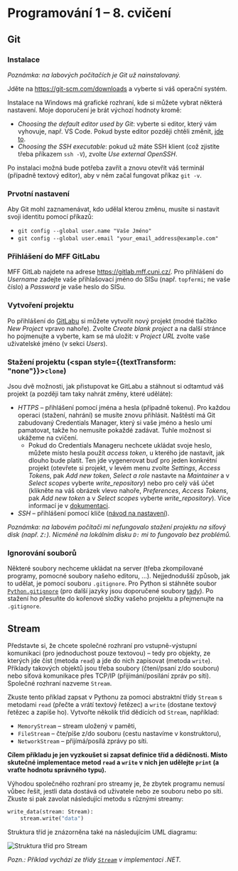 
<Head>
  <title>Cvičení NPRG030 – Programování 1 – Michal Töpfer</title>
</Head>

# Programování 1 &ndash; 8. cvičení

## Git

### Instalace

*Poznámka: na labových počítačích je Git už nainstalovaný.*

Jděte na https://git-scm.com/downloads a vyberte si váš operační systém.

Instalace na Windows má grafické rozhraní, kde si můžete vybrat některá nastavení. Moje doporučení je brát výchozí hodnoty kromě:

* *Choosing the default editor used by Git*: vyberte si editor, který vám vyhovuje, např. VS Code. Pokud byste editor později chtěli změnit, [jde to](https://docs.github.com/en/get-started/getting-started-with-git/associating-text-editors-with-git).
* *Choosing the SSH executable*: pokud už máte SSH klient (což zjistíte třeba příkazem `ssh -V`), zvolte *Use external OpenSSH*.

Po instalaci možná bude potřeba zavřít a znovu otevřít váš terminál (případně textový editor), aby v něm začal fungovat příkaz `git -v`.

### Prvotní nastavení

Aby Git mohl zaznamenávat, kdo udělal kterou změnu, musíte si nastavit svoji identitu pomocí příkazů:

* `git config --global user.name "Vaše Jméno"`
* `git config --global user.email "your_email_address@example.com"`

### Přihlášení do MFF GitLabu

MFF GitLab najdete na adrese https://gitlab.mff.cuni.cz/. Pro přihlášení do *Username* zadejte vaše přihlašovací jméno do SISu (např. `topfermi`; ne vaše číslo) a *Password* je vaše heslo do SISu.

### Vytvoření projektu

Po přihlášení do [GitLabu](https://gitlab.mff.cuni.cz/) si můžete vytvořit nový projekt (modré tlačítko *New Project* vpravo nahoře). Zvolte *Create blank project* a na další stránce ho pojmenujte a vyberte, kam se má uložit: v *Project URL* zvolte vaše uživatelské jméno (v sekci *Users*).

### Stažení projektu (<span style={{textTransform: "none"}}>`clone`</span>)

Jsou dvě možnosti, jak přistupovat ke GitLabu a stáhnout si odtamtud váš projekt (a později tam taky nahrát změny, které uděláte):

* *HTTPS* &ndash; přihlášení pomocí jména a hesla (případně tokenu). Pro každou operaci (stažení, nahrání) se musíte znovu přihlásit. Naštěstí má Git zabudovaný Credentials Manager, který si vaše jméno a heslo umí pamatovat, takže ho nemusíte pokaždé zadávat. Tuhle možnost si ukážeme na cvičení.
  * Pokud do Credentials Manageru nechcete ukládat svoje heslo, můžete místo hesla použít *access token*, u kterého jde nastavit, jak dlouho bude platit. Ten jde vygenerovat buď pro jeden konkrétní projekt (otevřete si projekt, v levém menu zvolte *Settings*, *Access Tokens*, pak *Add new token*, *Select a role* nastavte na *Maintainer* a v *Select scopes* vyberte *write_repository*) nebo pro celý váš účet (klikněte na váš obrázek vlevo nahoře, *Preferences*, *Access Tokens*, pak *Add new token* a v *Select scopes* vyberte *write_repository*). Více informací je v [dokumentaci](https://gitlab.mff.cuni.cz/help/gitlab-basics/start-using-git.md#clone-using-a-token).
* *SSH* &ndash; přihlášení pomocí klíče ([návod na nastavení](https://gitlab.mff.cuni.cz/help/user/ssh.md)).

*Poznámka: na labovém počítači mi nefungovalo stažení projektu na síťový disk (např. `Z:`). Nicméně na lokálním disku `D:` mi to fungovalo bez problémů.*

### Ignorování souborů

Některé soubory nechceme ukládat na server (třeba zkompilované programy, pomocné soubory našeho editoru, ...). Nejjednodušší způsob, jak to udělat, je pomocí souboru `.gitignore`. Pro Python si stáhněte soubor [`Python.gitignore`](https://github.com/github/gitignore/blob/main/Python.gitignore) (pro další jazyky jsou doporučené soubory [tady](https://github.com/github/gitignore)). Po stažení ho přesuňte do kořenové složky vašeho projektu a přejmenujte na `.gitignore`.

## Stream

Představte si, že chcete společné rozhraní pro vstupně-výstupní komunikaci (pro jednoduchost pouze textovou) &ndash; tedy pro objekty, ze kterých jde číst (metoda `read`) a jde do nich zapisovat (metoda `write`). Příklady takových objektů jsou třeba soubory (čtení/psaní z/do souboru) nebo síťová komunikace přes TCP/IP (přijímání/posílání zpráv po síti). Společné rozhraní nazveme `Stream`.

Zkuste tento příklad zapsat v Pythonu za pomoci abstraktní třídy `Stream` s metodami `read` (přečte a vrátí textový řetězec) a `write` (dostane textový řetězec a zapíše ho). Vytvořte několik tříd dědících od `Stream`, například:

* `MemoryStream` &ndash; stream uložený v paměti,
* `FileStream` &ndash; čte/píše z/do souboru (cestu nastavíme v konstruktoru),
* `NetworkStream` &ndash; přijímá/posílá zprávy po síti.

**Cílem příkladu je jen vyzkoušet si zapsat definice tříd a dědičnosti. Místo skutečné implementace metod `read` a `write` v nich jen udělejte `print` (a vraťte hodnotu správného typu).**

Výhodou společného rozhraní pro streamy je, že zbytek programu nemusí vůbec řešit, jestli data dostává od uživatele nebo ze souboru nebo po síti. Zkuste si pak zavolat následující metodu s různými streamy:

```py
write_data(stream: Stream):
    stream.write("data")
```

Struktura tříd je znázorněna také na následujícím UML diagramu:

![Struktura tříd pro Stream](../inheritance_stream.drawio.png)

*Pozn.: Příklad vychází ze třídy [`Stream`](https://learn.microsoft.com/en-us/dotnet/api/system.io.stream) v implementaci .NET.*
